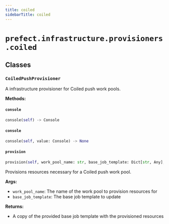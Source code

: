 ```yaml
---
title: coiled
sidebarTitle: coiled
---
```


# `prefect.infrastructure.provisioners.coiled`

## Classes

### `CoiledPushProvisioner` <sup><a href="https://github.com/PrefectHQ/prefect/blob/main/src/prefect/infrastructure/provisioners/coiled.py#L26" target="_blank"><Icon icon="github" style="width: 14px; height: 14px;" /></a></sup>


A infrastructure provisioner for Coiled push work pools.


**Methods:**

#### `console` <sup><a href="https://github.com/PrefectHQ/prefect/blob/main/src/prefect/infrastructure/provisioners/coiled.py#L35" target="_blank"><Icon icon="github" style="width: 14px; height: 14px;" /></a></sup>

```python
console(self) -> Console
```

#### `console` <sup><a href="https://github.com/PrefectHQ/prefect/blob/main/src/prefect/infrastructure/provisioners/coiled.py#L39" target="_blank"><Icon icon="github" style="width: 14px; height: 14px;" /></a></sup>

```python
console(self, value: Console) -> None
```

#### `provision` <sup><a href="https://github.com/PrefectHQ/prefect/blob/main/src/prefect/infrastructure/provisioners/coiled.py#L138" target="_blank"><Icon icon="github" style="width: 14px; height: 14px;" /></a></sup>

```python
provision(self, work_pool_name: str, base_job_template: Dict[str, Any], client: Optional['PrefectClient'] = None) -> Dict[str, Any]
```

Provisions resources necessary for a Coiled push work pool.

**Args:**
- `work_pool_name`: The name of the work pool to provision resources for
- `base_job_template`: The base job template to update

**Returns:**
- A copy of the provided base job template with the provisioned resources

